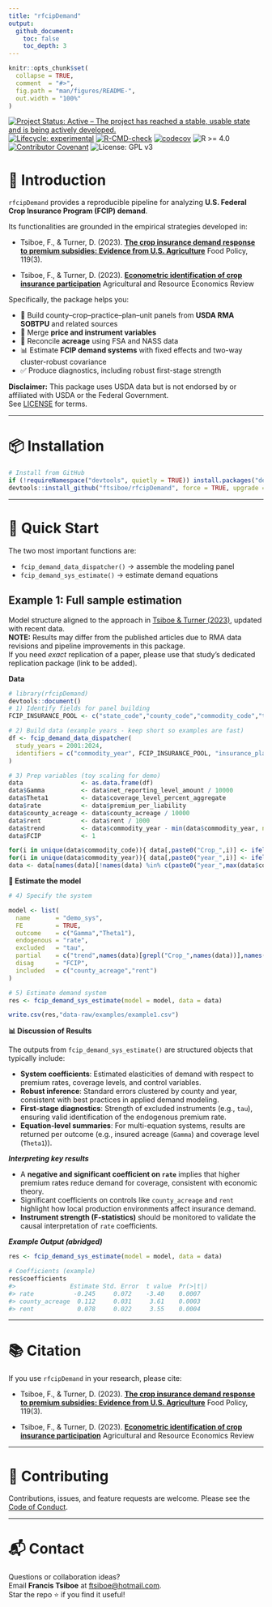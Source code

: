```yaml
---
title: "rfcipDemand"
output:
  github_document:
    toc: false
    toc_depth: 3
---
```


<!-- README.md is generated from README.Rmd. Please edit that file -->

```r
knitr::opts_chunk$set(
  collapse = TRUE,
  comment  = "#>",
  fig.path = "man/figures/README-",
  out.width = "100%"
)
```

<!-- badges: start -->
[![Project Status: Active – The project has reached a stable, usable
state and is being actively
developed.](https://www.repostatus.org/badges/latest/active.svg)](https://www.repostatus.org/#active)
[![Lifecycle:
experimental](https://img.shields.io/badge/lifecycle-experimental-orange.svg)](https://lifecycle.r-lib.org/articles/stages.html#experimental)
[![R-CMD-check](https://github.com/ftsiboe/rfcipDemand/actions/workflows/R-CMD-check.yaml/badge.svg)](https://github.com/ftsiboe/rfcipDemand/actions/workflows/R-CMD-check.yaml)
[![codecov](https://codecov.io/gh/ftsiboe/rfcipDemand/graph/badge.svg?token=6MKGP8Z5NB)](https://codecov.io/gh/ftsiboe/rfcipDemand)
![R >= 4.0](https://img.shields.io/badge/R-%3E=4.0-blue)
[![Contributor Covenant](https://img.shields.io/badge/Contributor%20Covenant-2.1-4baaaa.svg)](code_of_conduct.md)
![License: GPL v3](https://img.shields.io/badge/License-GPLv3-blue.svg)
<!-- badges: end -->

# 📖 Introduction

`rfcipDemand` provides a reproducible pipeline for analyzing **U.S. Federal Crop Insurance Program (FCIP) demand**.

Its functionalities are grounded in the empirical strategies developed in:  

- Tsiboe, F., & Turner, D. (2023). [**The crop insurance demand response to premium subsidies: Evidence from U.S. Agriculture**](https://doi.org/10.1016/j.foodpol.2023.102505) Food Policy, 119(3). 
    
- Tsiboe, F., & Turner, D. (2023). [**Econometric identification of crop insurance participation**](https://doi.org/10.1017/age.2023.13) Agricultural and Resource Economics Review

Specifically, the package helps you:

- 🧩 Build county–crop–practice–plan–unit panels from **USDA RMA SOBTPU** and related sources  
- 🔗 Merge **price and instrument variables**  
- 🌾 Reconcile **acreage** using FSA and NASS data  
- 📊 Estimate **FCIP demand systems** with fixed effects and two-way cluster-robust covariance  
- ✅ Produce diagnostics, including robust first-stage strength  

**Disclaimer:** This package uses USDA data but is not endorsed by or affiliated with USDA or the Federal Government.  
See [LICENSE](LICENSE) for terms.

---

# 📦 Installation

```r
# Install from GitHub
if (!requireNamespace("devtools", quietly = TRUE)) install.packages("devtools")
devtools::install_github("ftsiboe/rfcipDemand", force = TRUE, upgrade = "never")
```

---

# 🚀 Quick Start

The two most important functions are:

- `fcip_demand_data_dispatcher()` → assemble the modeling panel  
- `fcip_demand_sys_estimate()` → estimate demand equations

## Example 1: Full sample estimation
Model structure aligned to the approach in [Tsiboe & Turner (2023)](https://doi.org/10.1016/j.foodpol.2023.102505), updated with recent data.  
**NOTE:** Results may differ from the published articles due to RMA data revisions and pipeline improvements in this package.  
If you need *exact* replication of a paper, please use that study's dedicated replication package (link to be added).

**Data**

```r
# library(rfcipDemand)
devtools::document()
# 1) Identify fields for panel building
FCIP_INSURANCE_POOL <- c("state_code","county_code","commodity_code","type_code","practice_code")

# 2) Build data (example years - keep short so examples are fast)
df <- fcip_demand_data_dispatcher(
  study_years = 2001:2024,
  identifiers = c("commodity_year", FCIP_INSURANCE_POOL, "insurance_plan_code", "unit_structure_code")
)

# 3) Prep variables (toy scaling for demo)
data                <- as.data.frame(df)
data$Gamma          <- data$net_reporting_level_amount / 10000
data$Theta1         <- data$coverage_level_percent_aggregate
data$rate           <- data$premium_per_liability
data$county_acreage <- data$county_acreage / 10000
data$rent           <- data$rent / 1000
data$trend          <- data$commodity_year - min(data$commodity_year, na.rm=TRUE)
data$FCIP           <- 1

for(i in unique(data$commodity_code)){ data[,paste0("Crop_",i)] <- ifelse(data$commodity_code %in% i,1,0)*data$trend }
for(i in unique(data$commodity_year)){ data[,paste0("year_",i)] <- ifelse(data$commodity_year %in% i,1,0) }
data <- data[names(data)[!names(data) %in% c(paste0("year_",max(data$commodity_year,na.rm=T)),"Crop_41")]]

```

**🧮 Estimate the model**

```r
# 4) Specify the system

model <- list(
  name       = "demo_sys",
  FE         = TRUE,
  outcome    = c("Gamma","Theta1"),
  endogenous = "rate",
  excluded   = "tau",
  partial    = c("trend",names(data)[grepl("Crop_",names(data))],names(data)[grepl("year_",names(data))]),
  disag      = "FCIP",
  included   = c("county_acreage","rent")
)

# 5) Estimate demand system
res <- fcip_demand_sys_estimate(model = model, data = data)

write.csv(res,"data-raw/examples/example1.csv")

```

**📊 Discussion of Results**

The outputs from `fcip_demand_sys_estimate()` are structured objects that typically include:

- **System coefficients**: Estimated elasticities of demand with respect to premium rates, coverage levels, and control variables.  
- **Robust inference**: Standard errors clustered by county and year, consistent with best practices in applied demand modeling.  
- **First-stage diagnostics**: Strength of excluded instruments (e.g., `tau`), ensuring valid identification of the endogenous premium rate.  
- **Equation-level summaries**: For multi-equation systems, results are returned per outcome (e.g., insured acreage (`Gamma`) and coverage level (`Theta1`)).  

***Interpreting key results***

- A **negative and significant coefficient on `rate`** implies that higher premium rates reduce demand for coverage, consistent with economic theory.  
- Significant coefficients on controls like `county_acreage` and `rent` highlight how local production environments affect insurance demand.  
- **Instrument strength (F-statistics)** should be monitored to validate the causal interpretation of `rate` coefficients.  

***Example Output (abridged)***
```r
res <- fcip_demand_sys_estimate(model = model, data = data)

# Coefficients (example)
res$coefficients
#>               Estimate Std. Error  t value  Pr(>|t|)
#> rate           -0.245     0.072    -3.40    0.0007
#> county_acreage  0.112     0.031     3.61    0.0003
#> rent            0.078     0.022     3.55    0.0004
```
---

# 📚 Citation

If you use `rfcipDemand` in your research, please cite:

- Tsiboe, F., & Turner, D. (2023). [**The crop insurance demand response to premium subsidies: Evidence from U.S. Agriculture**](https://doi.org/10.1016/j.foodpol.2023.102505) Food Policy, 119(3). 
    
- Tsiboe, F., & Turner, D. (2023). [**Econometric identification of crop insurance participation**](https://doi.org/10.1017/age.2023.13) Agricultural and Resource Economics Review

---

# 🤝 Contributing

Contributions, issues, and feature requests are welcome. Please see the [Code of Conduct](code_of_conduct.md).

---

# 📬 Contact

Questions or collaboration ideas?  
Email **Francis Tsiboe** at [ftsiboe@hotmail.com](mailto:ftsiboe@hotmail.com).  
Star the repo ⭐ if you find it useful!
